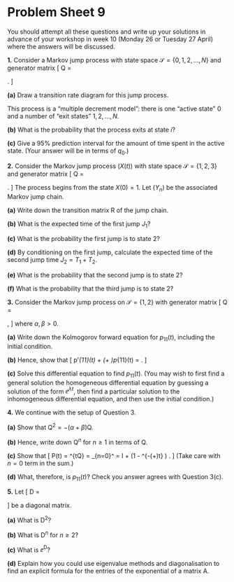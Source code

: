 # Problem Sheet 9  {.unnumbered #P09}


<!--
<style>
.fold-btn { 
  float: right; 
  margin: -12px 0 0 0;
}
</style>

<script type="text/javascript">
$(document).ready(function() {
  $folds = $(".myanswers");
  $folds.wrapInner("<div class=\"fold-blck\">"); // wrap a div container around content
  $folds.prepend("<button class=\"fold-btn\">Show solution</button>");  // add a button
  $(".fold-blck").toggle();  // fold all blocks
  $(".fold-btn").on("click", function() {  // add onClick event
    $(this).text($(this).text() === "Hide solution" ? "Show solution" : "Hide solution");  // if the text equals "Fold", change it to "Unfold"or else to "Fold" 
    $(this).next(".fold-blck").toggle("linear");  // "swing" is the default easing function. This can be further customized in its speed or the overall animation itself.
  })
});
</script>
-->




<style>
.myanswers { 
display: none !important;
}
</style>


\commfalse



::: {.mysummary}
You should attempt all these questions and write up your solutions in advance of your workshop in week 10 (Monday 26 or Tuesday 27 April) where the answers will be discussed.
:::


::::: {.myq}
**1.** Consider a Markov jump process with state space $\mathcal S = \{0,1,2,\dots,N\}$ and generator matrix
\[ \mathsf Q = \begin{pmatrix} -q_0 & q_{01} & q_{02} & \cdots & q_{0N} \\
0    & 0      & 0      & \cdots & 0      \\
0    & 0      & 0      & \cdots & 0      \\
\vdots & \vdots & \vdots & \ddots & \vdots \\
0    & 0      & 0      & \cdots & 0  \end{pmatrix} . \]

:::: {.subq}
**(a)** Draw a transition rate diagram for this jump process.

::: {.myanswers data-latex=""}
*Solution.* <!--
		\begin{tikzpicture}[shorten >=1pt,scale=0.8]
		\node[state] (0) at (0,0) {$0$};
		\node[state] (1) at (5,3) {$1$};
		\node[state] (2) at (5,1) {$2$};
		\node[state] (d) at (5,-1) {$\vdots$};
		\node[state] (N) at (5,-3) {$N$};
		
		\path[->] (0) edge node [above]{$q_{01}$} (1);
		\path[->] (0) edge node [above]{$q_{02}$} (2);
		\path[->] (0) edge node [below]{$q_{0N}$} (N);
		\end{tikzpicture}
-->
:::
::::

This process is a "multiple decrement model": there is one "active state" 0 and a number of "exit states" $1,2,\dots,N$.

:::: {.subq}
**(b)** What is the probability that the process exits at state $i$?

::: {.myanswers data-latex=""}
*Solution.* The probability of exit at $i$ is  $r_{0i} = q_{0i}/q_0$.
:::
::::

:::: {.subq}
**(c)** Give a $95\%$ prediction interval for the amount of time spent in the active state. (Your answer will be in terms of $q_0$.)

::: {.myanswers data-latex=""}
*Solution.*
	The amount of time in the active state is $T_1 \sim \Exp(q_0)$. The $\alpha$-upper quantile of this distribution is the $t$ such that $\alpha = \ee^{-q_0 t}$ which is $-(\log\alpha)/q_0$. So the $95\%$ prediction interval is
	\[ \left[ \frac{-\log0.975}{q_0} , \frac{-\log0.025}{q_0} \right] = \left[ \frac{0.025}{q_0}, \frac{3.69}{q_0} \right] .              \]
:::
::::
:::::


::::: {.myq}
**2.** Consider the Markov jump process $(X(t))$ with state space $\mathcal S = \{1,2,3\}$ and generator matrix
\[ \mathsf Q = \begin{pmatrix} -3 & 2 & 1 \\ 2 & -6 & 4 \\ 1 & 3 & -4 \end{pmatrix} . \]
The process begins from the state $X(0) = 1$.
Let $(Y_n)$ be the associated Markov jump chain.

:::: {.subq}
**(a)** Write down the transition matrix $\mathsf R$ of the jump chain.

::: {.myanswers data-latex=""}
*Solution.*
	\[ \mathsf R = \begin{pmatrix} 0 & \frac23 & \frac13 \\[0.5ex] \frac13 & 0 & \frac23 \\[0.5ex] \frac14 & \frac34 & 0 \end{pmatrix} . \]	
:::
::::

:::: {.subq}
**(b)** What is the expected time of the first jump $J_1$?

::: {.myanswers data-latex=""}
*Solution.*
	The first jump time has the distribution $J_1 = T_1 \sim \Exp(q_1) = \Exp(3)$, which has expectation $\mathbb E J_1 = \frac13$.
:::
::::

:::: {.subq}
**(c)** What is the probability the first jump is to state 2?

::: {.myanswers data-latex=""}
*Solution.*
	The probability the first jump from $1$ is to $2$ is $r_{12} = \frac23$.
:::
::::

:::: {.subq}
**(d)** By conditioning on the first jump, calculate the expected time of the second jump time $J_2 = T_1 + T_2$.

::: {.myanswers data-latex=""}
*Solution.* 
We have
\begin{align*}
\mathbb E(T_1 + T_2) &= \mathbb ET_1 + \mathbb P(Y_1 = 2) \mathbb E(T_2 \mid Y_1 = 2) \\ &\qquad{}+ \mathbb P(Y_1 = 2) \mathbb E(T_2 \mid Y_1 = 3) \\&= \frac1{q_1} + r_{12} \frac{1}{q_2} + r_{23} \frac{1}{q_3} \\&= \tfrac13 + \tfrac23 \, \tfrac16 + \tfrac13 \, \tfrac14 \\ &= \tfrac{19}{36} = 0.528
\end{align*}
:::
::::

:::: {.subq}
**(e)** What is the probability that the second jump is to state 2?

::: {.myanswers data-latex=""}
*Solution.* 
	In the jump chain, the only length-$2$ path from $1$ to $2$ is $1 \to 3 \to 2$, with probability $r_{12}^{(2)}=\frac13 \times \frac34 = \frac14$.
:::
::::

:::: {.subq}
**(f)** What is the probability that the third jump is to state 2?

::: {.myanswers data-latex=""}
*Solution.* 
	In the jump chain, paths of length $3$ from $1$ to $2$ are
	\begin{align*}
    1 &\to 2 \to 1 \to 2 & \tfrac23 \times \tfrac13 \times \tfrac23 &= \tfrac{16}{108} ,    \\
    1 &\to 2 \to 3 \to 2 & \tfrac23 \times \tfrac23 \times \tfrac34 &=  \tfrac{36}{108} ,   \\
    1 &\to 3 \to 1 \to 2 & \tfrac13 \times \tfrac14 \times \tfrac23 &=  \tfrac{6}{108} .
	\end{align*}
	The total probability is $r_{12}^{(3)} = \frac{58}{108} = 0.537$.
:::
::::
:::::


::::: {.myq}
**3.** Consider the Markov jump process on $\mathcal S = \{1,2\}$ with generator matrix
\[ \mathsf Q = \begin{pmatrix} -\alpha & \alpha \\ \beta & -\beta \end{pmatrix} , \]
where $\alpha, \beta > 0$.

:::: {.subq}
**(a)** Write down the Kolmogorov forward equation for $p_{11}(t)$, including the initial condition.

::: {.myanswers data-latex=""}
*Solution.* 
The forward equation is $p_{11}'(t) = -\alpha p_{11}(t) + \beta p_{12}(t)$, with initial condition $p_{11}(0) = 1$.
:::
::::

:::: {.subq}
**(b)** Hence, show that
\[ p'_{11}(t) + (\alpha + \beta)p_{11}(t) = \beta .  \]

::: {.myanswers data-latex=""}
*Solution.* 
We have $p_{11}(t) + p_{12}(t) = 1$, since rows of $\mathsf P$ add to $1$. Substituting $p_{12}(t) = 1 - p_{11}(t)$ into part (a) and rearranging gives the desired differential equation.
:::
::::

:::: {.subq}
**(c)** Solve this differential equation to find $p_{11}(t)$. (You may wish to first find a general solution the homogeneous differential equation by guessing a solution of the form $\ee^{\lambda t}$, then find a particular solution to the inhomogeneous differential equation, and then use the initial condition.)

::: {.myanswers data-latex=""}
*Solution.* 
The homogeneous differential equation has solution $A \mathrm e^{-(\alpha + \beta)t}$ (for example, by guessing a solution $\mathrm e^{\lambda t}$, or other methods you may know from other courses). We can guess a particular solution $p_{11}(t) = C$ and find $C = \beta/(\alpha + \beta)$. So the general solution of the inhomogeneous differential equation is
\[ p_{11}(t) = \frac{\beta}{\alpha+\beta} + A \mathrm e^{-(\alpha + \beta)t} . \]
Using the initial condition $p_{11}(0) = 1$ gives 
\[ A = 1-\frac{\beta}{\alpha + \beta} = \frac{\alpha}{\alpha + \beta} . \]
We end up with the solution
\[ p_{11}(t) = \frac{\beta}{\alpha + \beta} + \frac{\alpha}{\alpha + \beta} \mathrm e^{-(\alpha + \beta)t} . \]
:::
::::
:::::


::::: {.myq}
**4.** We continue with the setup of Question 3.

:::: {.subq}
**(a)** Show that $\mathsf Q^2 = -(\alpha + \beta) \mathsf Q$.

::: {.myanswers data-latex=""}
*Solution.* 
	We have
\begin{align*}
\mathsf Q^2 &= \begin{pmatrix} -\alpha & \alpha \\ \beta & -\beta \end{pmatrix}\begin{pmatrix} -\alpha & \alpha \\ \beta & -\beta \end{pmatrix} \\ &= \begin{pmatrix} \alpha^2 + \alpha\beta & -\alpha^2 - \alpha\beta \\ -\alpha\beta - \beta^2 & \alpha\beta + \beta^2 \end{pmatrix} \\ &= -(\alpha + \beta) \begin{pmatrix} -\alpha & \alpha \\ \beta & -\beta \end{pmatrix} , 
\end{align*}
as required.
:::
::::

:::: {.subq}
**(b)** Hence, write down $\mathsf Q^n$ for $n \geq 1$ in terms of $\mathsf Q$.

::: {.myanswers data-latex=""}
*Solution.* 
By repeating the above pattern (or, more formally, using induction on $n$), we see that $\mathsf Q^n = (-(\alpha+\beta))^{n-1} \mathsf Q$.
:::
::::

:::: {.subq}
**(c)** Show that
\[ \mathsf P(t) = \ee^{t\mathsf Q} = \sum_{n=0}^\infty \frac{t^n \mathsf Q^n}{n!} = \mathsf I + \frac{\mathsf{Q}}{\alpha + \beta} \big(1 - \ee^{-(\alpha+\beta)t} \big) . \]
(Take care with $n = 0$ term in the sum.)

::: {.myanswers data-latex=""}
*Solution.* 
Treating the $n = 0$ term separately, we have
\[ \mathsf P(t) = \mathsf I + \sum_{n=1}^\infty \frac{t^n\big(-(\alpha+\beta)\big)^{n-1}\mathsf Q}{n!} = \mathsf I - \frac{\mathsf Q }{\alpha+\beta} \sum_{n=1}^\infty \frac{\big(-(\alpha+\beta)t\big)^{n}}{n!} .     \]
But the summation here is almost $\ee^{-(\alpha + \beta)t}$, except missing the $n=0$ term -- so it's actually $\ee^{-(\alpha + \beta)t} - 1$. The result follows.
:::
::::

:::: {.subq}
**(d)** What, therefore, is $p_{11}(t)$? Check you answer agrees with Question 3(c).

::: {.myanswers data-latex=""}
*Solution.* 
We need the $(1,1)$ entry of $\mathsf P(t)$, which is
\[ p_{11}(t) = 1 + \frac{-\alpha}{\alpha + \beta} \big(1 - \ee^{-(\alpha+\beta)t} \big) = \frac{\beta}{\alpha+\beta} + \frac{\alpha}{\alpha+\beta} \ee^{-(\alpha+\beta)t} , \]
and is indeed the same as 3(c).
:::
::::
:::::



::::: {.myq}
**5.** Let
\[ \mathsf D = \begin{pmatrix} d_1 & 0 & &  \\
                               0 & d_2 & &  \\
                                 &  & \ddots & \\
                                &  & & d_n \end{pmatrix}  \]
be a diagonal matrix.

:::: {.subq}
**(a)** What is $\mathsf D^2$?

::: {.myanswers data-latex=""}
*Solution.* 
\[ \mathsf D^2 = \begin{pmatrix} d_1 & 0 & &  \\
0 & d_2 & &  \\
&  & \ddots & \\
&  & & d_n \end{pmatrix}\begin{pmatrix} d_1 & 0 & &  \\
0 & d_2 & &  \\
&  & \ddots & \\
&  & & d_n \end{pmatrix} = \begin{pmatrix} d_1^2 & 0 & &  \\
0 & d_2^2 & &  \\
&  & \ddots & \\
&  & & d_n^2 \end{pmatrix} .         \]
:::
::::

:::: {.subq}
**(b)** What is $\mathsf D^n$ for $n \geq 2$?

::: {.myanswers data-latex=""}
*Solution.* 
Repeating the above pattern (or, more formally, using induction) we have
\[ \mathsf D^n = \begin{pmatrix} d_1^n & 0 & &  \\
0 & d_2^n & &  \\
&  & \ddots & \\
&  & & d_n^n \end{pmatrix} .\]
:::
::::

:::: {.subq}
**(c)** What is $\ee^{\mathsf D}$?

::: {.myanswers data-latex=""}
*Solution.* 
We use the definition $\ee^{\mathsf D} = \sum_n \mathsf D^n / n!$. Since all the $\mathsf D^n$s are diagonal, $\ee^{\mathsf D}$ will be diagonal too. The $i$th diagonal entry will be $\sum_n d_i^n / n! = \ee^{d_i}$. Hence,
\[ \ee^{\mathsf D}  = \begin{pmatrix} \ee^{d_1} & 0 & &  \\
0 & \ee^{d_2} & &  \\
&  & \ddots & \\
&  & & \ee^{d_n} \end{pmatrix} .\]
:::
::::

:::: {.subq}
**(d)** Explain how you could use eigenvalue methods and diagonalisation to find an explicit formula for the entries of the exponential of a matrix $\mathsf A$.

::: {.myanswers data-latex=""}
*Solution.* 
We can (usually) diagonalise the matrix $\mathsf A = \mathsf P^{-1}\mathsf{DP}$, where $\mathsf D$ is the diagonal matrix of eigenvalues and $\mathsf P$ is the matrix of eigenvectors. Then we have
\[ \mathsf A^n = \mathsf P^{-1}\mathsf{DP}\mathsf P^{-1}\mathsf{DP}\cdots\mathsf P^{-1}\mathsf{DP} = \mathsf P^{-1}\mathsf{D}^n\mathsf{P} ,  \]
and so $\ee^{\mathsf A} = \mathsf P^{-1} \ee^{\mathsf D} \mathsf P$, and $\ee^{\mathsf D}$ is easily calculated as in part (c).
:::
::::
:::::
